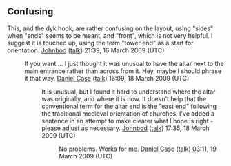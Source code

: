 <article id="21874840" title=Talk:Bloomingburg Reformed Protestant Dutch Church>
	<talkpage id="21874840" title="Talk:Bloomingburg Reformed Protestant Dutch Church">
{{WikiProjectBannerShell|1=
{{WikiProject Christianity|class=C|importance=low|calvinism=yes|calvinism-importance=low}}
{{WikiProject National Register of Historic Places|class=C|importance=low}}
{{WikiProject Architecture|class=C|importance=Low}}
{{WikiProject Hudson Valley|class=C|importance=Low}}
}}
{{dyktalk|20 March|2009}}

== Confusing ==

This, and the dyk hook, are rather confusing on the layout, using &quot;sides&quot; when &quot;ends&quot; seems to be meant, and &quot;front&quot;, which is not very helpful. I suggest it is touched up, using the term &quot;tower end&quot; as a start for orientation. [[User:Johnbod|Johnbod]] ([[User talk:Johnbod|talk]]) 21:39, 16 March 2009 (UTC)
:If you want ... I just thought it was unusual to have the altar next to the main entrance rather than across from it. Hey, maybe I should phrase it that way. [[User:Daniel Case|Daniel Case]] ([[User talk:Daniel Case|talk]]) 16:09, 18 March 2009 (UTC)
::It is unusual, but I found it hard to understand where the altar was originally, and where it is now. It doesn't help that the conventional term for the altar end is the &quot;east end&quot; following the traditional medieval orientation of churches. I've added a sentence in an attempt to make clearer what I hope is right - please adjust as necessary. [[User:Johnbod|Johnbod]] ([[User talk:Johnbod|talk]]) 17:35, 18 March 2009 (UTC)
:::No problems. Works for me. [[User:Daniel Case|Daniel Case]] ([[User talk:Daniel Case|talk]]) 03:11, 19 March 2009 (UTC)
	</talkpage>
</article>